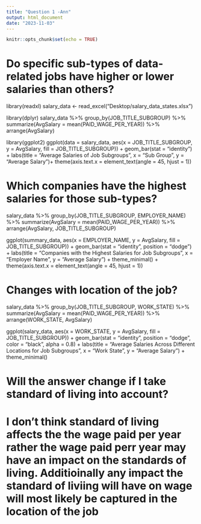 ```yaml
---
title: "Question 1 -Ann"
output: html_document
date: "2023-11-03"
---
```

```r
knitr::opts_chunk$set(echo = TRUE)
```

# Do specific sub-types of data-related jobs have higher or lower salaries than others? 
library(readxl)
salary_data <- read_excel("Desktop/salary_data_states.xlsx")

library(dplyr)
salary_data %>%
  group_by(JOB_TITLE_SUBGROUP) %>%
  summarize(AvgSalary = mean(PAID_WAGE_PER_YEAR)) %>%
  arrange(AvgSalary)
  
library(ggplot2)
ggplot(data = salary_data, aes(x = JOB_TITLE_SUBGROUP, y = AvgSalary, fill = JOB_TITLE_SUBGROUP)) +
  geom_bar(stat = "identity") +
  labs(title = "Average Salaries of Job Subgroups",
       x = "Sub Group",
       y = "Average Salary")+
  theme(axis.text.x = element_text(angle = 45, hjust = 1))

# Which companies have the highest salaries for those sub-types? 
salary_data %>%
  group_by(JOB_TITLE_SUBGROUP, EMPLOYER_NAME) %>%
  summarize(AvgSalary = mean(PAID_WAGE_PER_YEAR)) %>%
  arrange(AvgSalary, JOB_TITLE_SUBGROUP)
  
ggplot(summary_data, aes(x = EMPLOYER_NAME, y = AvgSalary, fill = JOB_TITLE_SUBGROUP)) +
  geom_bar(stat = "identity", position = "dodge") +
  labs(title = "Companies with the Highest Salaries for Job Subgroups",
       x = "Employer Name",
       y = "Average Salary") +
  theme_minimal() +
  theme(axis.text.x = element_text(angle = 45, hjust = 1)) 

# Changes with location of the job? 
salary_data %>%
  group_by(JOB_TITLE_SUBGROUP, WORK_STATE) %>%
  summarize(AvgSalary = mean(PAID_WAGE_PER_YEAR)) %>%
  arrange(WORK_STATE, AvgSalary)

ggplot(salary_data, aes(x = WORK_STATE, y = AvgSalary, fill = JOB_TITLE_SUBGROUP)) +
  geom_bar(stat = "identity", position = "dodge", color = "black", alpha = 0.8) +
  labs(title = "Average Salaries Across Different Locations for Job Subgroups",
       x = "Work State",
       y = "Average Salary") +
  theme_minimal()

# Will the answer change if I take standard of living into account?

# I don't think standard of living affects the the wage paid per year rather the wage paid perr year may have an impact on the standards of living. Additioinally any impact the standard of liviing will have on wage will most likely be captured in the location of the job
